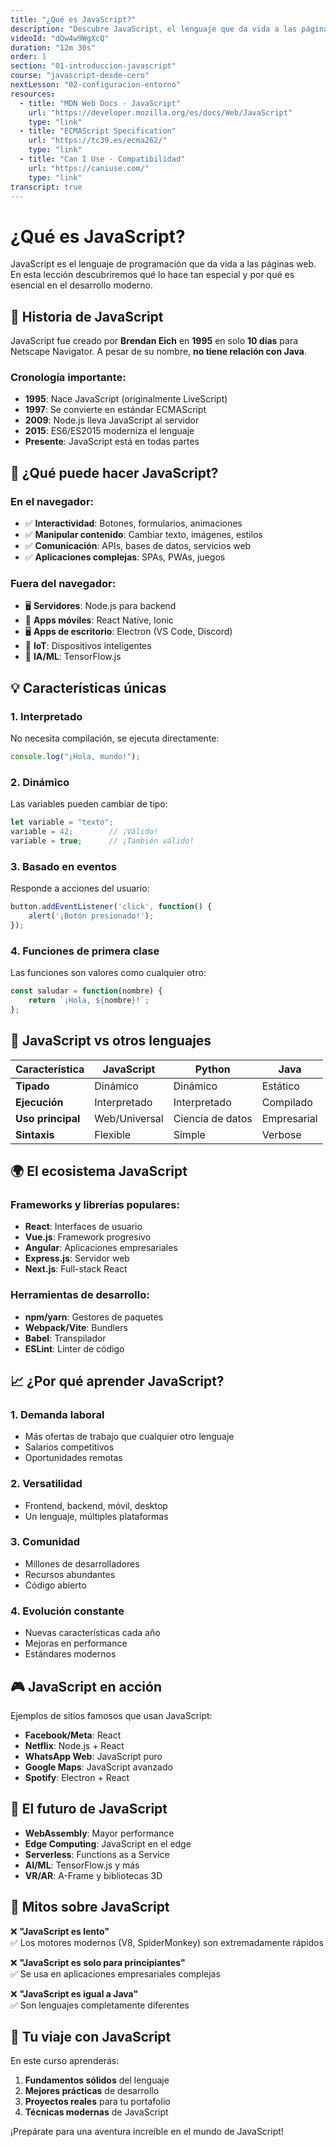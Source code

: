 ```yaml
---
title: "¿Qué es JavaScript?"
description: "Descubre JavaScript, el lenguaje que da vida a las páginas web. Historia, características y por qué es fundamental en el desarrollo moderno."
videoId: "dQw4w9WgXcQ"
duration: "12m 30s"
order: 1
section: "01-introduccion-javascript"
course: "javascript-desde-cero"
nextLesson: "02-configuracion-entorno"
resources:
  - title: "MDN Web Docs - JavaScript"
    url: "https://developer.mozilla.org/es/docs/Web/JavaScript"
    type: "link"
  - title: "ECMAScript Specification"
    url: "https://tc39.es/ecma262/"
    type: "link"
  - title: "Can I Use - Compatibilidad"
    url: "https://caniuse.com/"
    type: "link"
transcript: true
---
```


# ¿Qué es JavaScript?

JavaScript es el lenguaje de programación que da vida a las páginas web. En esta lección descubriremos qué lo hace tan especial y por qué es esencial en el desarrollo moderno.

## 🌟 Historia de JavaScript

JavaScript fue creado por **Brendan Eich** en **1995** en solo **10 días** para Netscape Navigator. A pesar de su nombre, **no tiene relación con Java**.

### Cronología importante:
- **1995**: Nace JavaScript (originalmente LiveScript)
- **1997**: Se convierte en estándar ECMAScript
- **2009**: Node.js lleva JavaScript al servidor
- **2015**: ES6/ES2015 moderniza el lenguaje
- **Presente**: JavaScript está en todas partes

## 🚀 ¿Qué puede hacer JavaScript?

### En el navegador:
- ✅ **Interactividad**: Botones, formularios, animaciones
- ✅ **Manipular contenido**: Cambiar texto, imágenes, estilos
- ✅ **Comunicación**: APIs, bases de datos, servicios web
- ✅ **Aplicaciones complejas**: SPAs, PWAs, juegos

### Fuera del navegador:
- 🖥️ **Servidores**: Node.js para backend
- 📱 **Apps móviles**: React Native, Ionic
- 🖥️ **Apps de escritorio**: Electron (VS Code, Discord)
- 🤖 **IoT**: Dispositivos inteligentes
- 🧠 **IA/ML**: TensorFlow.js

## 💡 Características únicas

### 1. **Interpretado**
No necesita compilación, se ejecuta directamente:
```javascript
console.log("¡Hola, mundo!");
```

### 2. **Dinámico**
Las variables pueden cambiar de tipo:
```javascript
let variable = "texto";
variable = 42;        // ¡Válido!
variable = true;      // ¡También válido!
```

### 3. **Basado en eventos**
Responde a acciones del usuario:
```javascript
button.addEventListener('click', function() {
    alert('¡Botón presionado!');
});
```

### 4. **Funciones de primera clase**
Las funciones son valores como cualquier otro:
```javascript
const saludar = function(nombre) {
    return `¡Hola, ${nombre}!`;
};
```

## 🎯 JavaScript vs otros lenguajes

| Característica | JavaScript | Python | Java |
|---------------|------------|--------|------|
| **Tipado** | Dinámico | Dinámico | Estático |
| **Ejecución** | Interpretado | Interpretado | Compilado |
| **Uso principal** | Web/Universal | Ciencia de datos | Empresarial |
| **Sintaxis** | Flexible | Simple | Verbose |

## 🌍 El ecosistema JavaScript

### Frameworks y librerías populares:
- **React**: Interfaces de usuario
- **Vue.js**: Framework progresivo
- **Angular**: Aplicaciones empresariales
- **Express.js**: Servidor web
- **Next.js**: Full-stack React

### Herramientas de desarrollo:
- **npm/yarn**: Gestores de paquetes
- **Webpack/Vite**: Bundlers
- **Babel**: Transpilador
- **ESLint**: Linter de código

## 📈 ¿Por qué aprender JavaScript?

### 1. **Demanda laboral**
- Más ofertas de trabajo que cualquier otro lenguaje
- Salarios competitivos
- Oportunidades remotas

### 2. **Versatilidad**
- Frontend, backend, móvil, desktop
- Un lenguaje, múltiples plataformas

### 3. **Comunidad**
- Millones de desarrolladores
- Recursos abundantes
- Código abierto

### 4. **Evolución constante**
- Nuevas características cada año
- Mejoras en performance
- Estándares modernos

## 🎮 JavaScript en acción

Ejemplos de sitios famosos que usan JavaScript:
- **Facebook/Meta**: React
- **Netflix**: Node.js + React
- **WhatsApp Web**: JavaScript puro
- **Google Maps**: JavaScript avanzado
- **Spotify**: Electron + React

## 🔮 El futuro de JavaScript

- **WebAssembly**: Mayor performance
- **Edge Computing**: JavaScript en el edge
- **Serverless**: Functions as a Service
- **AI/ML**: TensorFlow.js y más
- **VR/AR**: A-Frame y bibliotecas 3D

## 💭 Mitos sobre JavaScript

❌ **"JavaScript es lento"**  
✅ Los motores modernos (V8, SpiderMonkey) son extremadamente rápidos

❌ **"JavaScript es solo para principiantes"**  
✅ Se usa en aplicaciones empresariales complejas

❌ **"JavaScript es igual a Java"**  
✅ Son lenguajes completamente diferentes

## 🎯 Tu viaje con JavaScript

En este curso aprenderás:
1. **Fundamentos sólidos** del lenguaje
2. **Mejores prácticas** de desarrollo
3. **Proyectos reales** para tu portafolio
4. **Técnicas modernas** de JavaScript

¡Prepárate para una aventura increíble en el mundo de JavaScript!
